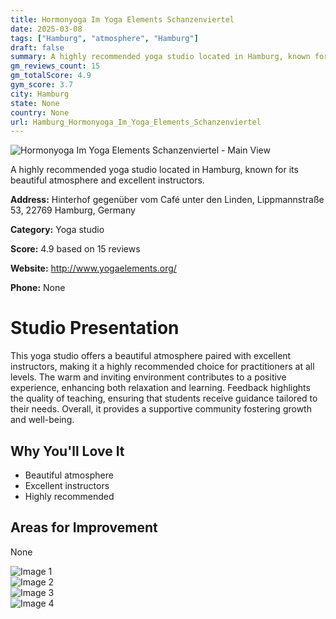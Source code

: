 ```yaml
---
title: Hormonyoga Im Yoga Elements Schanzenviertel
date: 2025-03-08
tags: ["Hamburg", "atmosphere", "Hamburg"]  
draft: false
summary: A highly recommended yoga studio located in Hamburg, known for its beautiful atmosphere and excellent instructors.
gm_reviews_count: 15
gm_totalScore: 4.9
gym_score: 3.7
city: Hamburg
state: None
country: None
url: Hamburg_Hormonyoga_Im_Yoga_Elements_Schanzenviertel
---
```


<div className="aspect-[16/9] relative my-8">
  <img 
    src="https://lh5.googleusercontent.com/p/AF1QipNsxahwfc6s2hA-65uU5js3O6_uWbDrvhbYytmN=w1920-h1080-k-no"
    alt="Hormonyoga Im Yoga Elements Schanzenviertel - Main View"
    className="object-cover absolute inset-0 w-full h-full rounded-lg"
  />
</div>

A highly recommended yoga studio located in Hamburg, known for its beautiful atmosphere and excellent instructors.

**Address:** Hinterhof gegenüber vom Café unter den Linden, Lippmannstraße 53, 22769 Hamburg, Germany

**Category:** Yoga studio

**Score:** 4.9 based on 15 reviews

**Website:** http://www.yogaelements.org/

**Phone:** None

# Studio Presentation

This yoga studio offers a beautiful atmosphere paired with excellent instructors, making it a highly recommended choice for practitioners at all levels.
The warm and inviting environment contributes to a positive experience, enhancing both relaxation and learning. Feedback highlights the quality of teaching, ensuring that students receive guidance tailored to their needs. Overall, it provides a supportive community fostering growth and well-being.

## Why You'll Love It

- Beautiful atmosphere
- Excellent instructors
- Highly recommended

## Areas for Improvement

None

<div className="grid grid-cols-1 xl:grid-cols-2 gap-4 my-8">
<div className="aspect-[4/3] relative"><img src="https://lh5.googleusercontent.com/p/AF1QipNvjhaUpbwrSHVxP5y4skuJNLboOp5GTqhKuaRb=w1920-h1080-k-no" alt="Image 1" className="object-cover absolute inset-0 w-full h-full rounded-lg" /></div>
<div className="aspect-[4/3] relative"><img src="https://lh5.googleusercontent.com/p/AF1QipMIzE0aVmWJQQ614gcVTJHR_u3sgzOGh3V3g91K=w1920-h1080-k-no" alt="Image 2" className="object-cover absolute inset-0 w-full h-full rounded-lg" /></div>
<div className="aspect-[4/3] relative"><img src="https://lh5.googleusercontent.com/p/AF1QipNsAQSJlTgBkw_kULqSXvVHPMAdiuNVnDS1fSR1=w1920-h1080-k-no" alt="Image 3" className="object-cover absolute inset-0 w-full h-full rounded-lg" /></div>
<div className="aspect-[4/3] relative"><img src="https://lh5.googleusercontent.com/p/AF1QipNUb10uGvXPVaTvY8Eo_zeZ791HCdJoxhUWd3_F=w1920-h1080-k-no" alt="Image 4" className="object-cover absolute inset-0 w-full h-full rounded-lg" /></div>
</div>